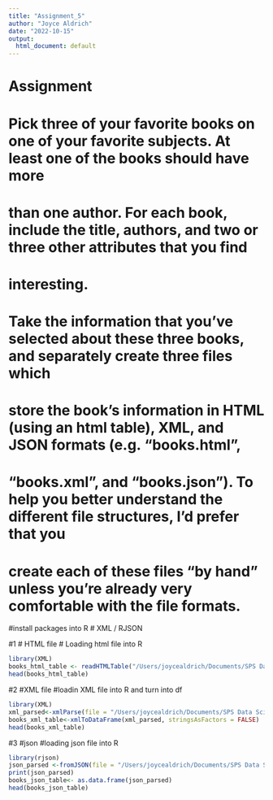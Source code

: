 ```yaml
---
title: "Assignment_5"
author: "Joyce Aldrich"
date: "2022-10-15"
output:
  html_document: default
---
```

# Assignment
# Pick three of your favorite books on one of your favorite subjects. At least one of the books should have more
# than one author. For each book, include the title, authors, and two or three other attributes that you find
# interesting.
# Take the information that you’ve selected about these three books, and separately create three files which
# store the book’s information in HTML (using an html table), XML, and JSON formats (e.g. “books.html”,
# “books.xml”, and “books.json”). To help you better understand the different file structures, I’d prefer that you
# create each of these files “by hand” unless you’re already very comfortable with the file formats.

#install packages into R
# XML / RJSON

#1
# HTML file 
# Loading html file into R
```r
library(XML)
books_html_table <- readHTMLTable("/Users/joycealdrich/Documents/SPS Data Science/Data 607/Assignment_5/Books.html", which = 1)
head(books_html_table)
```
#2 
#XML file
#loadin XML file into R and turn into df

```r
library(XML)
xml_parsed<-xmlParse(file = "/Users/joycealdrich/Documents/SPS Data Science/Data 607/Assignment_5/Books.xml")
books_xml_table<-xmlToDataFrame(xml_parsed, stringsAsFactors = FALSE)                       
head(books_xml_table)
```
#3
#json
#loading json file into R
```r
library(rjson)
json_parsed <-fromJSON(file = "/Users/joycealdrich/Documents/SPS Data Science/Data 607/Assignment_5/Books.json")
print(json_parsed)
books_json_table<- as.data.frame(json_parsed)
head(books_json_table)

```


